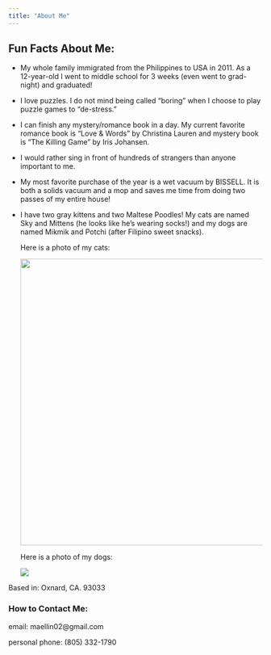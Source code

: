 ```yaml
---
title: "About Me"
---
```


## Fun Facts About Me:

-   My whole family immigrated from the Philippines to USA in 2011. As a 12-year-old I went to middle school for 3 weeks (even went to grad-night) and graduated!

-   I love puzzles. I do not mind being called "boring" when I choose to play puzzle games to "de-stress."

-   I can finish any mystery/romance book in a day. My current favorite romance book is "Love & Words" by Christina Lauren and mystery book is "The Killing Game" by Iris Johansen.

-   I would rather sing in front of hundreds of strangers than anyone important to me.

-   My most favorite purchase of the year is a wet vacuum by BISSELL. It is both a solids vacuum and a mop and saves me time from doing two passes of my entire house!

-   I have two gray kittens and two Maltese Poodles! My cats are named Sky and Mittens (he looks like he's wearing socks!) and my dogs are named Mikmik and Potchi (after Filipino sweet snacks).

    Here is a photo of my cats:

    ![](img/my cats.jpeg){width="568"}

    Here is a photo of my dogs:

    ![](img/my dogs.jpeg)



Based in: Oxnard, CA. 93033

### How to Contact Me:

email: maellin02\@gmail.com

personal phone: (805) 332-1790
